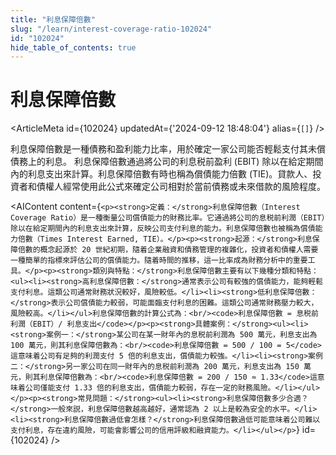 ```yaml
---
title: "利息保障倍數"
slug: "/learn/interest-coverage-ratio-102024"
id: "102024"
hide_table_of_contents: true
---
```



# 利息保障倍數

<ArticleMeta id={102024} updatedAt={'2024-09-12 18:48:04'} alias={`[]`} />
<div className='border-solid border-b border-t-0 my-4 border-[var(--ifm-color-gray-300)]' />

利息保障倍數是一種債務和盈利能力比率，用於確定一家公司能否輕鬆支付其未償債務上的利息。 利息保障倍數通過將公司的利息税前盈利 (EBIT) 除以在給定期間內的利息支出來計算。利息保障倍數有時也稱為償債能力倍數 (TIE)。貸款人、投資者和債權人經常使用此公式來確定公司相對於當前債務或未來借款的風險程度。

<AIContent content={`<p><strong>定義：</strong>利息保障倍數（Interest Coverage Ratio）是一種衡量公司償債能力的財務比率。它通過將公司的息税前利潤（EBIT）除以在給定期間內的利息支出來計算，反映公司支付利息的能力。利息保障倍數也被稱為償債能力倍數（Times Interest Earned, TIE）。</p><p><strong>起源：</strong>利息保障倍數的概念起源於 20 世紀初期，隨着企業融資和債務管理的複雜化，投資者和債權人需要一種簡單的指標來評估公司的償債能力。隨着時間的推移，這一比率成為財務分析中的重要工具。</p><p><strong>類別與特點：</strong>利息保障倍數主要有以下幾種分類和特點：<ul><li><strong>高利息保障倍數：</strong>通常表示公司有較強的償債能力，能夠輕鬆支付利息。這類公司通常財務狀況較好，風險較低。</li><li><strong>低利息保障倍數：</strong>表示公司償債能力較弱，可能面臨支付利息的困難。這類公司通常財務壓力較大，風險較高。</li></ul>利息保障倍數的計算公式為：<br/><code>利息保障倍數 = 息税前利潤（EBIT）/ 利息支出</code></p><p><strong>具體案例：</strong><ul><li><strong>案例一：</strong>某公司在某一財年內的息税前利潤為 500 萬元，利息支出為 100 萬元，則其利息保障倍數為：<br/><code>利息保障倍數 = 500 / 100 = 5</code>這意味着公司有足夠的利潤支付 5 倍的利息支出，償債能力較強。</li><li><strong>案例二：</strong>另一家公司在同一財年內的息税前利潤為 200 萬元，利息支出為 150 萬元，則其利息保障倍數為：<br/><code>利息保障倍數 = 200 / 150 ≈ 1.33</code>這意味着公司僅能支付 1.33 倍的利息支出，償債能力較弱，存在一定的財務風險。</li></ul></p><p><strong>常見問題：</strong><ul><li><strong>利息保障倍數多少合適？</strong>一般來説，利息保障倍數越高越好，通常認為 2 以上是較為安全的水平。</li><li><strong>利息保障倍數過低會怎樣？</strong>利息保障倍數過低可能意味着公司難以支付利息，存在違約風險，可能會影響公司的信用評級和融資能力。</li></ul></p>`} id={102024} />
